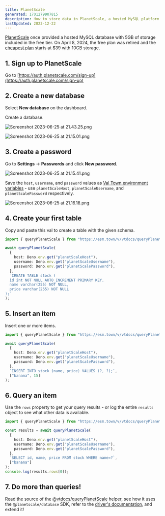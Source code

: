 ```yaml
---
title: PlanetScale
generated: 1701279907815
description: How to store data in PlanetScale, a hosted MySQL platform with the ability to scale beyond a single instance and evolve schemas.
lastUpdated: 2023-12-22
---
```



[PlanetScale](https://planetscale.com/) once provided a hosted MySQL database with 5GB
of storage included in the free tier. On April 8, 2024, the free plan was retired and the [cheapest plan](https://planetscale.com/pricing) starts at $39 with 10GB storage.

## 1. Sign up to PlanetScale

Go to
[https://auth.planetscale.com/sign-up](https://auth.planetscale.com/sign-up)

## 2. Create a new database

Select **New database** on the dashboard.

Create a database.

![Screenshot 2023-06-25 at 21.43.25.png](./planetscale/screenshot_2023-06-25_at_214325.png)

![Screenshot 2023-06-25 at 21.15.01.png](./planetscale/screenshot_2023-06-25_at_211501.png)

## 3. Create a password

Go to **Settings** → **Passwords** and click **New password**.

![Screenshot 2023-06-25 at 21.15.41.png](./planetscale/screenshot_2023-06-25_at_211541.png)

Save the `host`, `username`, and `password` values as
[Val Town environment variables](https://www.val.town/settings/environment-variables) - use
`planetScaleHost`, `planetScaleUsername`, and `planetScalePassword`
respectively.

![Screenshot 2023-06-25 at 21.16.18.png](./planetscale/screenshot_2023-06-25_at_211618.png)

## 4. Create your first table

Copy and paste this val to create a table with the given schema.

```ts title="Table creation" val
import { queryPlanetScale } from "https://esm.town/v/vtdocs/queryPlanetScale";

await queryPlanetScale(
  {
    host: Deno.env.get("planetScaleHost"),
    username: Deno.env.get("planetScaleUsername"),
    password: Deno.env.get("planetScalePassword"),
  },
  `CREATE TABLE stock (
  id int NOT NULL AUTO_INCREMENT PRIMARY KEY,
  name varchar(255) NOT NULL,
  price varchar(255) NOT NULL
);`
);
```

## 5. Insert an item

Insert one or more items.

```ts title="Data insertion" val
import { queryPlanetScale } from "https://esm.town/v/vtdocs/queryPlanetScale";

await queryPlanetScale(
  {
    host: Deno.env.get("planetScaleHost"),
    username: Deno.env.get("planetScaleUsername"),
    password: Deno.env.get("planetScalePassword"),
  },
  `INSERT INTO stock (name, price) VALUES (?, ?);`,
  ["banana", 15]
);
```

## 6. Query an item

Use the `rows` property to get your query results - or log the entire
`results` object to see what other data is available.

```ts title="Query stock table" val
import { queryPlanetScale } from "https://esm.town/v/vtdocs/queryPlanetScale";

const results = await queryPlanetScale(
  {
    host: Deno.env.get("planetScaleHost"),
    username: Deno.env.get("planetScaleUsername"),
    password: Deno.env.get("planetScalePassword"),
  },
  `SELECT id, name, price FROM stock WHERE name=?`,
  ["banana"]
);
console.log(results.rows[0]);
```

## 7. Do more than queries!

Read the source of the
[@vtdocs/queryPlanetScale](https://www.val.town/v/vtdocs/queryPlanetScale)
helper, see how it uses the `@planetscale/database` SDK, refer to the
[driver's documentation](https://github.com/planetscale/database-js), and extend
it!

<Val url="https://www.val.town/embed/vtdocs/queryPlanetScale" />
